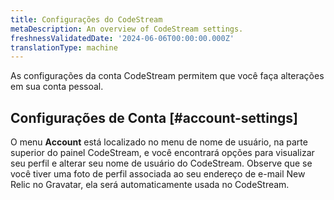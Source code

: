 ```yaml
---
title: Configurações do CodeStream
metaDescription: An overview of CodeStream settings.
freshnessValidatedDate: '2024-06-06T00:00:00.000Z'
translationType: machine
---
```


As configurações da conta CodeStream permitem que você faça alterações em sua conta pessoal.

## Configurações de Conta [#account-settings]

O menu <DNT>**Account**</DNT> está localizado no menu de nome de usuário, na parte superior do painel CodeStream, e você encontrará opções para visualizar seu perfil e alterar seu nome de usuário do CodeStream. Observe que se você tiver uma foto de perfil associada ao seu endereço de e-mail New Relic no Gravatar, ela será automaticamente usada no CodeStream.